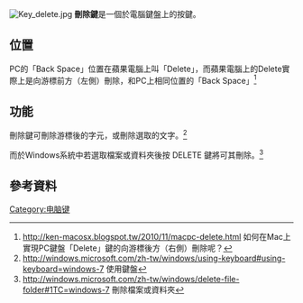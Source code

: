 {{expand language|1=en|page=|time=2020-04-18T05:33:00+00:00}}
{{not|退格鍵}}
[[File:Key_delete.jpg|thumb]]
'''刪除鍵'''是一個於電腦鍵盤上的按鍵。

==位置==
PC的「Back Space」位置在蘋果電腦上叫「Delete」，而蘋果電腦上的Delete實際上是向游標前方（左側）刪除，和PC上相同位置的「Back Space」<ref>http://ken-macosx.blogspot.tw/2010/11/macpc-delete.html {{Wayback|url=http://ken-macosx.blogspot.tw/2010/11/macpc-delete.html |date=20180218132623 }} 如何在Mac上實現PC鍵盤「Delete」鍵的向游標後方（右側）刪除呢？</ref>

==功能==
刪除鍵可刪除游標後的字元，或刪除選取的文字。<ref>http://windows.microsoft.com/zh-tw/windows/using-keyboard#using-keyboard=windows-7 {{Wayback|url=http://windows.microsoft.com/zh-tw/windows/using-keyboard#using-keyboard=windows-7 |date=20151128013422 }} 使用鍵盤</ref>

而於Windows系統中若選取檔案或資料夾後按 DELETE 鍵將可其刪除。<ref>http://windows.microsoft.com/zh-tw/windows/delete-file-folder#1TC=windows-7 {{Wayback|url=http://windows.microsoft.com/zh-tw/windows/delete-file-folder#1TC=windows-7 |date=20160310045449 }} 刪除檔案或資料夾</ref>

== 參考資料 ==
<references/>
{{鍵盤}}
{{電腦鍵盤的鍵}}

[[Category:电脑键|Category:电脑键]]